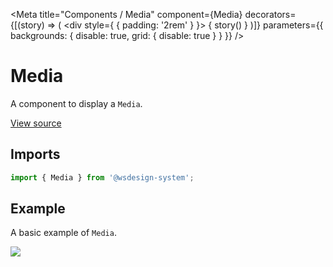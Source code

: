 
<Meta
  title="Components / Media"
  component={Media}
  decorators={[(story) => (
    <div style={ { padding: '2rem' } }>
      { story() }
    </div>
  )]}
  parameters={{ backgrounds: { disable: true, grid: { disable: true } } }}
/>

# Media

A component to display a `Media`.

[View source](https://github.com/actarian/wsdesign-system/tree/main/@components/card)

## Imports

```js
import { Media } from '@wsdesign-system';
```

<!--
## Props

<ArgsTable of={MediaProps} />
-->

## Example

A basic example of `Media`.

<Canvas>
  <Story name="Media">
    <Media width="320px">
      <img src={'https://picsum.photos/640/480'} />
    </Media>
  </Story>
</Canvas>
